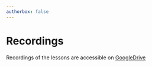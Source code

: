 ```yaml
---
authorbox: false
---
```


# Recordings 


Recordings of the lessons are accessible on [GoogleDrive](https://drive.google.com/drive/folders/1ElzVg6Uw5FPcVgi5CK8xzD8lcYiorKG0?usp=sharing)


